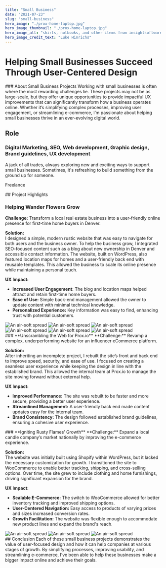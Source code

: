 ```yaml
---
title: "Small Business"
date: "2021-07-23"
slug: "small-business"
hero_image: "./prox-home-laptop.jpg"
hero_image_thumbnail: "./prox-home-laptop.jpg"
hero_image_alt: "shirts, notbooks, and other items from insightsoftware.com"
hero_image_credit_text: "Luke Hinrichs"
---
```




# Helping Small Businesses Succeed Through User-Centered Design


<ProjectSection fiftyFifty>
<div>
### About Small Business Projects  
Working with small businesses is often where the most rewarding challenges lie. These projects may not be as large-scale, but they offer unique opportunities to provide impactful UX improvements that can significantly transform how a business operates online. Whether it’s simplifying complex processes, improving user engagement, or streamlining e-commerce, I’m passionate about helping small businesses thrive in an ever-evolving digital world.
</div>
<div>
    <h2>Role</h2>
    <h3>Digital Marketing, SEO, Web development, Graphic design, Brand guidelines, UX development</h3>
    <p className="font-thin">A jack of all trades, always exploring new and exciting ways to support small businesses. Sometimes, it's refreshing to build something from the ground up for someone.</p>
    <p>Freelance</p>
</div>
</ProjectSection>



<ProjectSection fiftyFifty bgColor="bg-slate-50">
<div>
## Project Highlights  

### **Helping Wander Flowers Grow**  
**Challenge:** Transform a local real estate business into a user-friendly online presence for first-time home buyers in Denver.  

**Solution:**  
I designed a simple, modern rustic website that was easy to navigate for both users and the business owner. To help the business grow, I integrated SEO-focused content such as a blog about new ownership in Denver and accessible contact information. The website, built on WordPress, also featured location maps for homes and a user-friendly back end with reusable templates. This allowed the business to scale its online presence while maintaining a personal touch.  

**UX Impact:**  
- **Increased User Engagement:** The blog and location maps helped attract and retain first-time home buyers.  
- **Ease of Use:** Simple back-end management allowed the owner to update content with minimal technical knowledge.  
- **Personalized Experience:** Key information was easy to find, enhancing trust with potential customers.  
</div>
<div>
<Image src="small-business/home-wanterflowers-shadow.jpg" alt="An air-soft spread" className="w-full rounded-xl" />
<Image src="small-business/blog-post-shadow.png" alt="An air-soft spread" className="w-full rounded-xl" />
<Image src="small-business/Selling-wanderflowerandco-shadow.jpg" alt="An air-soft spread" className="w-full rounded-xl" />
</div>
</ProjectSection>


<ProjectSection fiftyFifty>
<div>
<Image src="small-business/prox-home-laptop.jpg" alt="An air-soft spread" className="w-full rounded-xl" />
<Image src="small-business/prox-brainpower-shadow.jpg" alt="An air-soft spread" className="w-full rounded-xl" />
<Image src="small-business/blog-prox-shadow.jpg" alt="An air-soft spread" className="w-full rounded-xl" />
</div>
<div>
### **Unscrambling the Web for Prox.io**  
**Challenge:** Revamp a complex, underperforming website for an influencer eCommerce platform.  

**Solution:**  
After inheriting an incomplete project, I rebuilt the site’s front and back end to improve speed, security, and ease of use. I focused on creating a seamless user experience while keeping the design in line with the established brand. This allowed the internal team at Prox.io to manage the site moving forward without external help.  

**UX Impact:**  
- **Improved Performance:** The site was rebuilt to be faster and more secure, providing a better user experience.  
- **Streamlined Management:** A user-friendly back end made content updates easy for the internal team.  
- **Brand Consistency:** The design followed established brand guidelines, ensuring a cohesive user experience.  
</div>
</ProjectSection>


<ProjectSection fiftyFifty bgColor="bg-slate-50">
<div>
### **Igniting Rusty Flames’ Growth**  
**Challenge:** Expand a local candle company’s market nationally by improving the e-commerce experience.  

**Solution:**  
The website was initially built using Shopify within WordPress, but it lacked the necessary customization for growth. I transitioned the site to WooCommerce to enable better tracking, shipping, and cross-selling options. Over time, the site grew to include clothing and home furnishings, driving significant expansion for the brand.  

**UX Impact:**  
- **Scalable E-Commerce:** The switch to WooCommerce allowed for better inventory tracking and improved shipping options.  
- **User-Centered Navigation:** Easy access to products of varying prices and sizes increased conversion rates.  
- **Growth Facilitation:** The website was flexible enough to accommodate new product lines and expand the brand's reach.  
</div>
<div>
<Image src="small-business/perspective-image.jpg" alt="An air-soft spread" className="w-full rounded-xl" />
<Image src="small-business/rusty-flame-about-shadow.jpg" alt="An air-soft spread" className="w-full rounded-xl" />
<Image src="small-business/Cart–The-Rusty-Flame-Candle-Co-shadow.jpg" alt="An air-soft spread" className="w-full rounded-xl" />
</div>
</ProjectSection>

<ProjectSection>
## Conclusion  
Each of these small business projects demonstrates the value of user-focused design and how it can help companies at various stages of growth. By simplifying processes, improving usability, and streamlining e-commerce, I’ve been able to help these businesses make a bigger impact online and achieve their goals.
</ProjectSection>